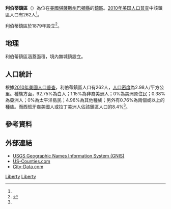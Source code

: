 {{noteTA
|G1=USState
}}
{{Infobox settlement
|official_name = 利伯蒂鎮區
|native_name = Liberty Township
|settlement_type = 鎮區
|image_map = Map highlighting Liberty Township, Barton County, Kansas.svg
|map_caption = 利伯蒂鎮區在巴頓縣的位置
|coordinates_display = inline,title
|coordinates_region = US-KS
|subdivision_type = [[世界政區索引|國家]]
|subdivision_name = [[美国|美国]]
|subdivision_type1 = [[美國行政區劃|州]]
|subdivision_name1 = [[堪薩斯州|堪薩斯州]]
|subdivision_type2 = [[堪萨斯州行政区划|縣]]
|subdivision_name2 = [[巴頓縣_(堪薩斯州)|巴頓縣]]
|area_total_km2 = 88.14
|area_land_km2 = 87.95
|area_water_km2 = 0.19
|area_total_sq_mi = 34.03
|area_land_sq_mi = 33.96
|area_water_sq_mi = 0.07
|area_water_percent = 0.22
|population_as_of = [[2010年美国人口普查|2010]]
|population_footnotes = <ref name=census>{{cite web|url=http://www.census.gov/geo/www/gazetteer/gazetteer2010.html|title=2010 Census Gazetteer Files|publisher=[[美国人口调查局|美国人口调查局]]|accessdate=2016-02-29|archive-url=https://web.archive.org/web/20121021075704/http://www.census.gov/geo/www/gazetteer/gazetteer2010.html|archive-date=2012-10-21|dead-url=yes}}</ref>
|population_total = 262
|population_density_km2 = auto
|elevation_footnotes = 
|elevation_m = 576
|elevation_ft = 1890
|latd = 38
|latm = 18
|lats = 17
|latNS = N
|longd = 98
|longm = 52
|longs = 00
|longEW = W
|postal_code_type =
|postal_code = 
|blank_name = [[地名信息系统|GNIS]]
|blank_info = [http://geonames.usgs.gov/pls/gnispublic/f?p=gnispq:3:::NO::P3_FID:0475740 0475740]
|website = 
|footnotes = 
}}

'''利伯蒂鎮區'''（{{lang-en|'''Liberty Township'''}}）為位在[[美國|美國]][[堪薩斯州|堪薩斯州]][[巴頓縣_(堪薩斯州)|巴頓縣]]的[[行政鎮區|鎮區]]。[[2010年美国人口普查|2010年美国人口普查]]中該鎮區人口有262人<ref name=census/>。

利伯蒂鎮區於1879年設立<ref>{{cite book|title=History of the State of Kansas: Containing a Full Account of Its Growth from an Uninhabited Territory to a Wealthy and Important State|url=http://books.google.com/books?id=5t09AQAAMAAJ&pg=PA762|year=1883|publisher=A. T. Andreas|page=762}}</ref>。

==地理==
利伯蒂鎮區涵蓋面積{{convert|88.14|km2|sqmi}}，境內無城鎮設立。

==人口統計==
根據[[2010年美國人口普查|2010年美國人口普查]]，利伯蒂鎮區人口有262人，[[人口密度|人口密度]]為2.98人/平方公里。種族方面，92.75%為白人；1.15%為非裔美洲人；0%為美洲原住民；0.38%為亞洲人；0%為太平洋島民；4.96%為其他種族；另外有0.76%為兩個或以上的種族。而西班牙裔美國人或拉丁美洲人佔該鎮區人口的8.4%<ref name=census/>。

==參考資料==
{{reflist}}

==外部連結==
* [http://geonames.usgs.gov/domestic/index.html USGS Geographic Names Information System (GNIS)]{{Wayback|url=http://geonames.usgs.gov/domestic/index.html |date=20190428150204 }}
* [https://web.archive.org/web/20080723112151/http://www.us-counties.com/localgov/kansas.html US-Counties.com]
* [http://www.city-data.com/township/Liberty-Barton-KS.html City-Data.com]{{Wayback|url=http://www.city-data.com/township/Liberty-Barton-KS.html |date=20121021180053 }}

{{巴頓縣 (堪薩斯州)}}

[[Category:巴頓縣鎮區_(堪薩斯州)|Liberty]]
[[Category:堪薩斯州鎮區|Liberty]]

{{Kansas-stub}}